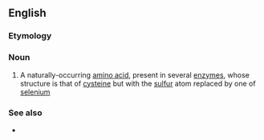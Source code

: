 {{also|sélénocystéine}}

==English==

===Etymology===
{{prefix|en|seleno|cysteine}}

===Noun===
{{wikipedia}}
{{en-noun|~}}

# {{lb|en|biochemistry}} A naturally-occurring [[amino acid]], present in several [[enzyme]]s, whose structure is that of [[cysteine]] but with the [[sulfur]] atom replaced by one of [[selenium]]

===See also===
* {{l|en|selenoprotein}}